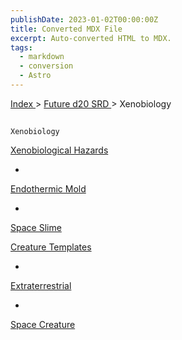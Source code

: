 ```yaml
---
publishDate: 2023-01-02T00:00:00Z
title: Converted MDX File
excerpt: Auto-converted HTML to MDX.
tags:
  - markdown
  - conversion
  - Astro
---
```







[
      Index
     ](-index)
     >
     [
      Future d20 SRD
     ](future-d20-srd-index)
     > Xenobiology
    




## 
    Xenobiology
   



[
     Xenobiological Hazards
    ](future-d20-srd-xenobiology-xenobiological-hazards-index)



- 
[
      Endothermic Mold
     ](future-d20-srd-xenobiology-xenobiological-hazards-endothermic-mold)

- 
[
      Space Slime
     ](future-d20-srd-xenobiology-xenobiological-hazards-space-slime)




[
     Creature Templates
    ](future-d20-srd-xenobiology-creature-templates-index)



- 
[
      Extraterrestrial
     ](future-d20-srd-xenobiology-creature-templates-extraterrestrial)

- 
[
      Space Creature
     ](future-d20-srd-xenobiology-creature-templates-space-creature)






